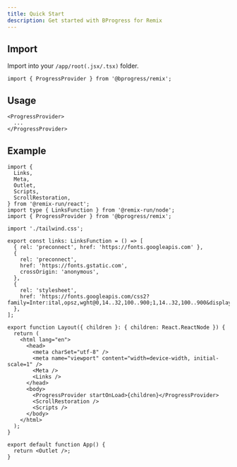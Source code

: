```yaml
---
title: Quick Start
description: Get started with BProgress for Remix
---
```


## Import

Import into your `/app/root(.jsx/.tsx)` folder.

```tsx
import { ProgressProvider } from '@bprogress/remix';
```

## Usage

```tsx
<ProgressProvider>
  ...
</ProgressProvider>
```

## Example

```tsx title="app/root.tsx"
import {
  Links,
  Meta,
  Outlet,
  Scripts,
  ScrollRestoration,
} from '@remix-run/react';
import type { LinksFunction } from '@remix-run/node';
import { ProgressProvider } from '@bprogress/remix';

import './tailwind.css';

export const links: LinksFunction = () => [
  { rel: 'preconnect', href: 'https://fonts.googleapis.com' },
  {
    rel: 'preconnect',
    href: 'https://fonts.gstatic.com',
    crossOrigin: 'anonymous',
  },
  {
    rel: 'stylesheet',
    href: 'https://fonts.googleapis.com/css2?family=Inter:ital,opsz,wght@0,14..32,100..900;1,14..32,100..900&display=swap',
  },
];

export function Layout({ children }: { children: React.ReactNode }) {
  return (
    <html lang="en">
      <head>
        <meta charSet="utf-8" />
        <meta name="viewport" content="width=device-width, initial-scale=1" />
        <Meta />
        <Links />
      </head>
      <body>
        <ProgressProvider startOnLoad>{children}</ProgressProvider>
        <ScrollRestoration />
        <Scripts />
      </body>
    </html>
  );
}

export default function App() {
  return <Outlet />;
}
```